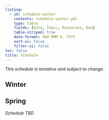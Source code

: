 ```yaml
---
listing: 
  - id: schedule-winter
    contents: schedule-winter.yml
    type: table
    fields: [date, Topic, Resources, Due] 
    table-striped: true 
    date-format: ddd MMM D, YYYY	
    sort-ui: false
    filter-ui: false  
toc: false 
title: Schedule      
--- 
```

 
*This schedule is tentative and subject to change*.    
    
## Winter
                
:::{#schedule-winter}    
:::      
 
## Spring

*Schedule TBD*   
 